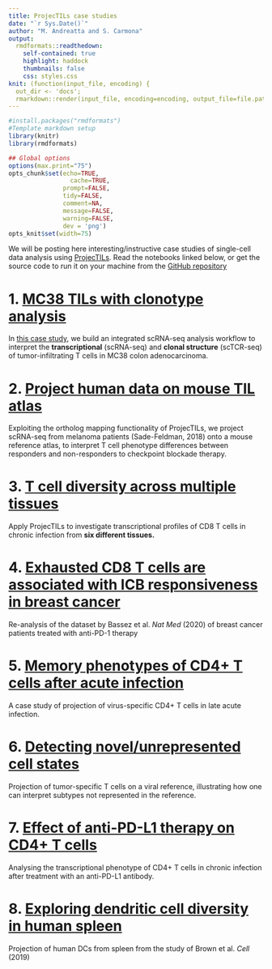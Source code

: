 ```yaml
---
title: ProjecTILs case studies
date: "`r Sys.Date()`"
author: "M. Andreatta and S. Carmona"
output:
  rmdformats::readthedown:
    self-contained: true
    highlight: haddock
    thumbnails: false
    css: styles.css
knit: (function(input_file, encoding) {
  out_dir <- 'docs';
  rmarkdown::render(input_file, encoding=encoding, output_file=file.path(dirname(input_file), out_dir, 'index.html'))})
---
```


```r
#install.packages("rmdformats")
#Template markdown setup
library(knitr)
library(rmdformats)

## Global options
options(max.print="75")
opts_chunk$set(echo=TRUE,
	             cache=TRUE,
               prompt=FALSE,
               tidy=FALSE,
               comment=NA,
               message=FALSE,
               warning=FALSE,
               dev = 'png')
opts_knit$set(width=75)

```

We will be posting here interesting/instructive case studies of single-cell data analysis using [ProjecTILs](https://www.biorxiv.org/content/10.1101/2020.06.23.166546v1). Read the notebooks linked below, or get the source code to run it on your machine from the [GitHub repository](https://github.com/carmonalab/ProjecTILs_CaseStudies)

# 1. [MC38 TILs with clonotype analysis](Xiong19_TCR.html)

In [this case study](Xiong19_TCR.html), we build an integrated scRNA-seq analysis workflow to interpret the **transcriptional** (scRNA-seq) and **clonal structure** (scTCR-seq) of tumor-infiltrating T cells in MC38 colon adenocarcinoma.

# 2. [Project human data on mouse TIL atlas](SadeFeldman_ortho.html)

Exploiting the ortholog mapping functionality of ProjecTILs, we project scRNA-seq from melanoma patients (Sade-Feldman, 2018) onto a mouse reference atlas, to interpret T cell phenotype differences between responders and non-responders to checkpoint blockade therapy.

# 3. [T cell diversity across multiple tissues](Sandu_LCMV.html)

Apply ProjecTILs to investigate transcriptional profiles of CD8 T cells in chronic infection from **six different tissues.**

# 4. [Exhausted CD8 T cells are associated with ICB responsiveness in breast cancer](Bassez_BC.html)

Re-analysis of the dataset by Bassez et al. *Nat Med* (2020) of breast cancer patients treated with anti-PD-1 therapy

# 5. [Memory phenotypes of CD4+ T cells after acute infection](Kunzli.html)

A case study of projection of virus-specific CD4+ T cells in late acute infection.

# 6. [Detecting novel/unrepresented cell states](novelstate.html)

Projection of tumor-specific T cells on a viral reference, illustrating how one can interpret subtypes not represented in the reference.

# 7. [Effect of anti-PD-L1 therapy on CD4+ T cells](Snell.html)

Analysing the transcriptional phenotype of CD4+ T cells in chronic infection after treatment with an anti-PD-L1 antibody.

# 8. [Exploring dendritic cell diversity in human spleen](Brown2019_humanDC.html)

Projection of human DCs from spleen from the study of Brown et al. *Cell* (2019)
